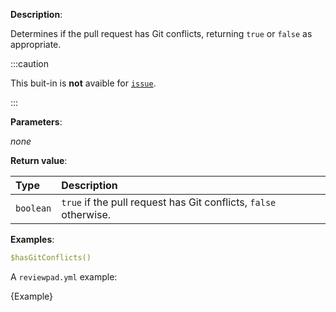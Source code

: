 
**Description**:

Determines if the pull request has Git conflicts, returning `true` or `false` as appropriate.

:::caution

This buit-in is **not** avaible for [`issue`](/guides/syntax#workflow).

:::

**Parameters**:

_none_

**Return value**:

| Type      | Description                                                      |
| :-------- | :--------------------------------------------------------------- |
| `boolean` | `true` if the pull request has Git conflicts, `false` otherwise. |

**Examples**:

```yml
$hasGitConflicts()
```

A `reviewpad.yml` example:

<CodeBlock language="yml">{Example}</CodeBlock>
